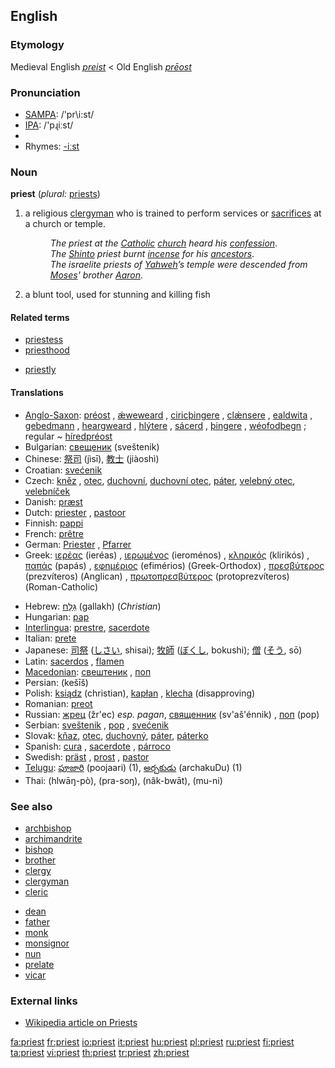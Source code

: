 ==English==

===Etymology===
Medieval English ''[[preist]]'' < Old English ''[[prēost]]''

===Pronunciation===
*[[w:SAMPA|SAMPA]]: /'pr\i:st/
*[[w:IPA|IPA]]: /'pɻiːst/
*{{audio|en-us-priest.ogg|Audio (US)}}
*Rhymes: [[Rhymes:English:-iːst|-iːst]]

===Noun===
'''priest''' (''plural:'' [[priests]])

# a religious [[clergyman]] who is trained to perform services or [[sacrifice]]s at a church or temple.
#: ''The priest at the [[Catholic]] [[church]] heard his [[confession]]''.
#: ''The [[Shinto]] priest burnt [[incense]] for his [[ancestors]]''.
#: ''The israelite priests of [[Yahweh]]’s temple were descended from [[Moses]]' brother [[Aaron]]''.
# a blunt tool, used for stunning and killing fish

====Related terms====
{{top}}
*[[priestess]]
*[[priesthood]]
{{mid}}
*[[priestly]]
{{bottom}}

====Translations====
{{top}}
*[[Anglo-Saxon]]: [[préost]] {{m}}, [[ǽweweard]] {{m}}, [[ciricþingere]] {{m}}, [[clǽnsere]] {{m}}, [[ealdwita]] {{m}}, [[gebedmann]] {{m}}, [[heargweard]] {{m}}, [[hlýtere]] {{m}}, [[sácerd]] {{mf}}, [[þingere]] {{m}}, [[wéofodþegn]] {{m}}; regular ~ [[híredpréost]] {{m}}
*Bulgarian: [[свещеник]] (sveštenik)
*Chinese: [[祭司]] (jìsī), [[教士]] (jiàoshì)
*Croatian: [[svećenik]] {{m}}
*Czech: [[kněz]] {{m}}, [[otec]], [[duchovní]], [[duchovní otec]], [[páter]], [[velebný otec]], [[velebníček]] {{m}}
*Danish: [[præst]]
*Dutch: [[priester]] {{m}}, [[pastoor]] {{m}}
*Finnish: [[pappi]]
*French: [[prêtre]] {{m}}
*German: [[Priester]] {{m}}, [[Pfarrer]] {{m}}
*Greek: [[ιερέας]] (ieréas) {{m}}, [[ιερωμένος]] (ieroménos) {{m}}, [[κληρικός]] (klirikós) {{m}}, [[παπάς]] (papás) {{m}}, [[εφημέριος]] (efimérios) (Greek-Orthodox) {{m}}, [[πρεσβύτερος]] (prezvíteros) (Anglican) {{m}}, [[πρωτοπρεσβύτερος]] (protoprezvíteros) (Roman-Catholic) {{m}}
{{mid}}
*Hebrew: [[גלח|גַּלָּח]] (gallakh) {{m}} (''Christian'')
*Hungarian: [[pap]]
*[[Interlingua]]: [[prestre]], [[sacerdote]]
*Italian: [[prete]] {{m}}
*Japanese: [[司祭]] ([[しさい]], shisai); [[牧師]] ([[ぼくし]], bokushi); [[僧]] ([[そう]], sō)
*Latin: [[sacerdos]] {{mf}}, [[flamen]] {{mf}}
*[[Macedonian]]: [[свештеник]] {{m}}, [[поп]] {{m}}
*Persian: {{FAchar|[[کشیش]]}} (kešīš)
*Polish: [[ksiądz]] {{m}} (christian), [[kapłan]] {{m}}, [[klecha]] {{m}} (disapproving)
*Romanian: [[preot]]
*Russian: [[жрец]] (žr'ec) {{m}} ''esp. pagan'', [[священник]] (sv'aš'énnik) {{m}}, [[поп]] (pop) {{m}}
*Serbian: [[sveštenik]] {{m}}, [[pop]] {{m}}, [[svećenik]] {{m}}
*Slovak: [[kňaz]], [[otec]], [[duchovný]], [[páter]], [[páterko]] {{m}}
*Spanish: [[cura]] {{m}}, [[sacerdote]] {{m}}, [[párroco]] {{m}}
*Swedish: [[präst]] {{c}}, [[prost]] {{c}}, [[pastor]] {{c}}
*[[Telugu]]: [[పూజారి]] (poojaari) (1), [[అర్చకుడు]] (archakuDu) (1)
*Thai: {{THchar|[[หลวงพ่อ]]}} (hlwāŋ-pò), {{THchar|[[พระสงฆ์]]}} (pra-soŋ), {{THchar|[[นักบวช]]}} (nâk-bwāt), {{THchar|[[มุนิ]]}} (mu-ni)
{{bottom}}

===See also===
{{top}}
*[[archbishop]]
*[[archimandrite]]
*[[bishop]]
*[[brother]]
*[[clergy]]
*[[clergyman]]
*[[cleric]]
{{mid}}
*[[dean]]
*[[father]]
*[[monk]]
*[[monsignor]]
*[[nun]]
*[[prelate]]
*[[vicar]]
{{bottom}}

===External links===
*[[w:priest|Wikipedia article on Priests]]

[[fa:priest]]
[[fr:priest]]
[[io:priest]]
[[it:priest]]
[[hu:priest]]
[[pl:priest]]
[[ru:priest]]
[[fi:priest]]
[[ta:priest]]
[[vi:priest]]
[[th:priest]]
[[tr:priest]]
[[zh:priest]]